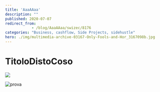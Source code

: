 ```yaml
---
title: 'AaaAAaa'
description: ""
published: 2020-07-07
redirect_from: 
            - /blog/AaaAAaa/swizec/8176
categories: "Business, cashflow, Side Projects, sidehustle"
hero: ./img/multimedia-archive-03167-Only-Fools-and-Hor_3167098b.jpg
---
```


# TitoloDistoCoso

![](./img/multimedia-archive-03167-Only-Fools-and-Hor_3167098b.jpg)

![prova](https://images.unsplash.com/photo-1594643550347-ea6736d85612?ixlib=rb-1.2.1&ixid=eyJhcHBfaWQiOjEyMDd9&auto=format&fit=crop&w=634&q=80 "diocari") 
